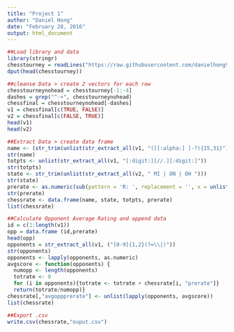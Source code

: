 ```yaml
---
title: "Project 1"
author: "Daniel Hong"
date: "February 28, 2016"
output: html_document
---
```


```r
##Load library and data
library(stringr)
chesstourney = readLines("https://raw.githubusercontent.com/danielhong98/MSDA-Spring-2016/29394c9cb74160fd53931123c2358019208293bb/chesstournament.txt")
dput(head(chesstourney))

##cleanse Data > create 2 vectors for each row
chesstourneynohead = chesstourney[-1:-4]
dashes = grep("^-+", chesstourneynohead)
chessfinal = chesstourneynohead[-dashes]
v1 = chessfinal[c(TRUE, FALSE)]
v2 = chessfinal[c(FALSE, TRUE)]
head(v1)
head(v2)

##Extract Data > create data frame
name <- (str_trim(unlist(str_extract_all(v1, "([[:alpha:] ]-?){15,31}"))))
str(name)
totpts <- unlist(str_extract_all(v1, "[:digit:][//.][:digit:]"))
str(totpts)
state <- str_trim(unlist(str_extract_all(v2, " MI | ON | OH ")))
str(state)
prerate <- as.numeric(sub(pattern = 'R: ', replacement = '', x = unlist(str_extract_all(v2, "R: [[:digit:] ]{4}"))))
str(prerate)
chessrate <- data.frame(name, state, totpts, prerate)
list(chessrate)

##Calculate Opponent Average Rating and append data
id = c(1:length(v1))
opp = data.frame (id,prerate)
head(opp)
opponents = str_extract_all(v1, ("[0-9]{1,2}(?=\\|)"))
str(opponents)
opponents <- lapply(opponents, as.numeric)
avgscore <- function(opponents) {
  numopp <- length(opponents)
  totrate <- 0
  for (i in opponents){totrate <- totrate + chessrate[i, "prerate"]}
  return(totrate/numopp)}
chessrate[,"avgoppprerate"] <- unlist(lapply(opponents, avgscore))
list(chessrate)

##Export .csv
write.csv(chessrate,"ouput.csv")
```

